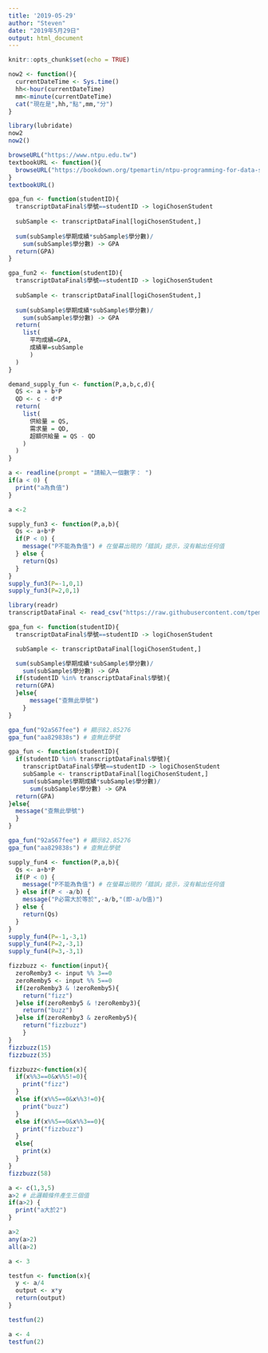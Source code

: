 ```yaml
---
title: '2019-05-29'
author: "Steven"
date: "2019年5月29日"
output: html_document
---
```


```r
knitr::opts_chunk$set(echo = TRUE)
```

```r
now2 <- function(){
  currentDateTime <- Sys.time()
  hh<-hour(currentDateTime)
  mm<-minute(currentDateTime)
  cat("現在是",hh,"點",mm,"分")
}
```

```r
library(lubridate)
now2
now2()
```

```r
browseURL("https://www.ntpu.edu.tw")
textbookURL <- function(){
  browseURL("https://bookdown.org/tpemartin/ntpu-programming-for-data-science/")
}
textbookURL()
```

```r
gpa_fun <- function(studentID){
  transcriptDataFinal$學號==studentID -> logiChosenStudent
  
  subSample <- transcriptDataFinal[logiChosenStudent,]
  
  sum(subSample$學期成績*subSample$學分數)/
    sum(subSample$學分數) -> GPA
  return(GPA)
}
```

```r
gpa_fun2 <- function(studentID){
  transcriptDataFinal$學號==studentID -> logiChosenStudent
  
  subSample <- transcriptDataFinal[logiChosenStudent,]
  
  sum(subSample$學期成績*subSample$學分數)/
    sum(subSample$學分數) -> GPA
  return(
    list(
      平均成績=GPA,
      成績單=subSample
      )
  )
}
```

```r
demand_supply_fun <- function(P,a,b,c,d){
  QS <- a + b*P
  QD <- c - d*P
  return(
    list(
      供給量 = QS,
      需求量 = QD,
      超額供給量 = QS - QD
    )
  )
}
```

```r
a <- readline(prompt = "請輸入一個數字： ")
if(a < 0) {
  print("a為負值")
}
```

```r
a <-2
```

```r
supply_fun3 <- function(P,a,b){
  Qs <- a+b*P
  if(P < 0) {
    message("P不能為負值") # 在螢幕出現的「錯誤」提示，沒有輸出任何值
  } else {
    return(Qs)
  }
}
supply_fun3(P=-1,0,1)
supply_fun3(P=2,0,1)
```

```r
library(readr)
transcriptDataFinal <- read_csv("https://raw.githubusercontent.com/tpemartin/github-data/master/transcriptDataFinal.csv")
```

```r
gpa_fun <- function(studentID){
  transcriptDataFinal$學號==studentID -> logiChosenStudent

  subSample <- transcriptDataFinal[logiChosenStudent,]

  sum(subSample$學期成績*subSample$學分數)/
    sum(subSample$學分數) -> GPA
  if(studentID %in% transcriptDataFinal$學號){
  return(GPA)
  }else{
      message("查無此學號")
    }
}

gpa_fun("92aS67fee") # 顯示82.85276
gpa_fun("aa829838s") # 查無此學號
```

```r
gpa_fun <- function(studentID){
  if(studentID %in% transcriptDataFinal$學號){
    transcriptDataFinal$學號==studentID -> logiChosenStudent
    subSample <- transcriptDataFinal[logiChosenStudent,]
    sum(subSample$學期成績*subSample$學分數)/
      sum(subSample$學分數) -> GPA
  return(GPA)
}else{
  message("查無此學號")
  }
}

gpa_fun("92aS67fee") # 顯示82.85276
gpa_fun("aa829838s") # 查無此學號
```

```r
supply_fun4 <- function(P,a,b){
  Qs <- a+b*P
  if(P < 0) {
    message("P不能為負值") # 在螢幕出現的「錯誤」提示，沒有輸出任何值
  } else if(P < -a/b) {
    message("P必需大於等於",-a/b,"(即-a/b值)")
  } else {
    return(Qs)
  }
}
supply_fun4(P=-1,-3,1)
supply_fun4(P=2,-3,1)
supply_fun4(P=3,-3,1)
```

```r
fizzbuzz <- function(input){
  zeroRemby3 <- input %% 3==0
  zeroRemby5 <- input %% 5==0
  if(zeroRemby3 & !zeroRemby5){
    return("fizz")
  }else if(zeroRemby5 & !zeroRemby3){
    return("buzz")
  }else if(zeroRemby3 & zeroRemby5){
    return("fizzbuzz")
    }
}
fizzbuzz(15)
fizzbuzz(35)
```

```r
fizzbuzz<-function(x){
  if(x%%3==0&x%%5!=0){
    print("fizz")
  }
  else if(x%%5==0&x%%3!=0){
    print("buzz")
  }
  else if(x%%5==0&x%%3==0){
    print("fizzbuzz")
  }
  else{
    print(x)
  }
}
fizzbuzz(58)
```


```r
a <- c(1,3,5)
a>2 # 此邏輯條件產生三個值
if(a>2) {
  print("a大於2")
}
```

```r
a>2
any(a>2)
all(a>2)
```

```r
a <- 3

testfun <- function(x){
  y <- a/4
  output <- x*y
  return(output)
}

testfun(2)

a <- 4
testfun(2)
```

